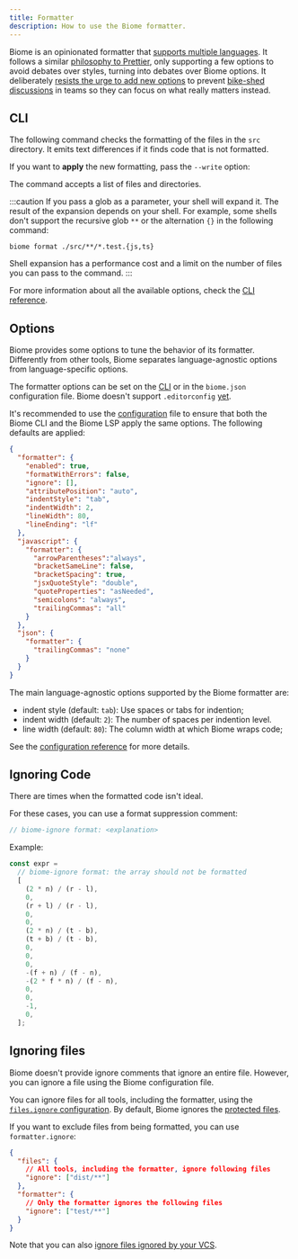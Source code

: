 ```yaml
---
title: Formatter
description: How to use the Biome formatter.
---
```



Biome is an opinionated formatter that [supports multiple languages](/internals/language-support).
It follows a similar [philosophy to Prettier](https://prettier.io/docs/en/option-philosophy.html),
only supporting a few options to avoid debates over styles, turning into debates over Biome options.
It deliberately [resists the urge to add new options](https://github.com/prettier/prettier/issues/40) to prevent [bike-shed discussions](https://en.wikipedia.org/wiki/Law_of_triviality) in teams so they can focus on what really matters instead.


## CLI

The following command checks the formatting of the files in the `src` directory.
It emits text differences if it finds code that is not formatted.

<PackageManagerBiomeCommand command="format ./src" />

If you want to **apply** the new formatting, pass the `--write` option:

<PackageManagerBiomeCommand command="format --write ./src" />

The command accepts a list of files and directories.

:::caution
If you pass a glob as a parameter, your shell will expand it.
The result of the expansion depends on your shell.
For example, some shells don't support the recursive glob `**` or the alternation `{}` in the following command:

```shell
biome format ./src/**/*.test.{js,ts}
```

Shell expansion has a performance cost and a limit on the number of files you can pass to the command.
:::

For more information about all the available options, check the [CLI reference](/reference/cli#biome-format).


## Options

Biome provides some options to tune the behavior of its formatter.
Differently from other tools, Biome separates language-agnostic options from language-specific options.

The formatter options can be set on the [CLI](/reference/cli/#biome-format) or in the `biome.json` configuration file.
Biome doesn't support `.editorconfig` [yet](https://github.com/biomejs/biome/issues/1724).

It's recommended to use the [configuration](/guides/how-biome-works#configuration) file to ensure that both the Biome CLI and the Biome LSP apply the same options.
The following defaults are applied:

```json title="biome.json"
{
  "formatter": {
    "enabled": true,
    "formatWithErrors": false,
    "ignore": [],
    "attributePosition": "auto",
    "indentStyle": "tab",
    "indentWidth": 2,
    "lineWidth": 80,
    "lineEnding": "lf"
  },
  "javascript": {
    "formatter": {
      "arrowParentheses":"always",
      "bracketSameLine": false,
      "bracketSpacing": true,
      "jsxQuoteStyle": "double",
      "quoteProperties": "asNeeded",
      "semicolons": "always",
      "trailingCommas": "all"
    }
  },
  "json": {
    "formatter": {
      "trailingCommas": "none"
    }
  }
}
```

The main language-agnostic options supported by the Biome formatter are:

- indent style (default: `tab`): Use spaces or tabs for indention;
- indent width (default: `2`): The number of spaces per indention level.
- line width (default: `80`): The column width at which Biome wraps code;

See the [configuration reference](/reference/configuration#formatter) for more details.


## Ignoring Code

There are times when the formatted code isn't ideal.

For these cases, you can use a format suppression comment:

```js title="example.js"
// biome-ignore format: <explanation>
```

Example:

```js title="example.js"
const expr =
  // biome-ignore format: the array should not be formatted
  [
    (2 * n) / (r - l),
    0,
    (r + l) / (r - l),
    0,
    0,
    (2 * n) / (t - b),
    (t + b) / (t - b),
    0,
    0,
    0,
    -(f + n) / (f - n),
    -(2 * f * n) / (f - n),
    0,
    0,
    -1,
    0,
  ];
```


## Ignoring files

Biome doesn't provide ignore comments that ignore an entire file.
However, you can ignore a file using the Biome configuration file.

You can ignore files for all tools, including the formatter,
using the [`files.ignore` configuration](/guides/how-biome-works#include-and-ignore-explained).
By default, Biome ignores the [protected files](/guides/how-biome-works#protected-files).

If you want to exclude files from being formatted, you can use `formatter.ignore`:

```json title="biome.jsonc"
{
  "files": {
    // All tools, including the formatter, ignore following files
    "ignore": ["dist/**"]
  },
  "formatter": {
    // Only the formatter ignores the following files
    "ignore": ["test/**"]
  }
}
```

Note that you can also [ignore files ignored by your VCS](/guides/integrate-in-vcs#use-the-ignore-file).
